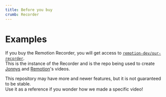 ```yaml
---
title: Before you buy
crumb: Recorder
---
```


# Examples

If you buy the Remotion Recorder, you will get access to [`remotion-dev/our-recorder`](https://github.com/remotion-dev/our-recorder).  
This is the instance of the Recorder and is the repo being used to create [Jonnys](https://twitter.com/JNYBGR) and [Remotion](https://twitter.com/remotion)'s videos.

This repository may have more and newer features, but it is not guaranteed to be stable.  
Use it as a reference if you wonder how we made a specific video!
